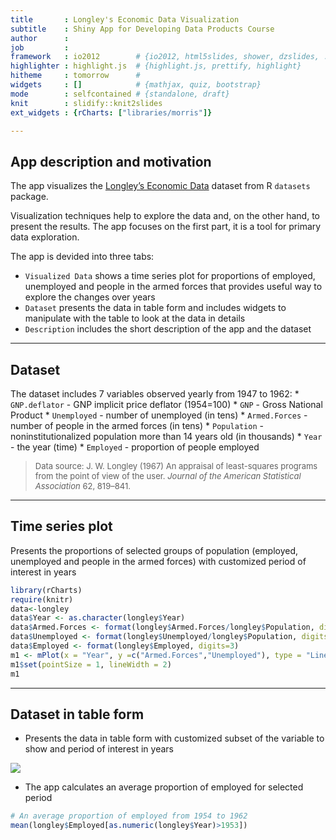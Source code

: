 ```yaml
---
title       : Longley's Economic Data Visualization
subtitle    : Shiny App for Developing Data Products Course
author      : 
job         : 
framework   : io2012        # {io2012, html5slides, shower, dzslides, ...}
highlighter : highlight.js  # {highlight.js, prettify, highlight}
hitheme     : tomorrow      # 
widgets     : []            # {mathjax, quiz, bootstrap}
mode        : selfcontained # {standalone, draft}
knit        : slidify::knit2slides
ext_widgets : {rCharts: ["libraries/morris"]}

--- 
```


## App description and motivation
The app visualizes the [Longley's Economic Data](http://stat.ethz.ch/R-manual/R-devel/library/datasets/html/longley.html) dataset from R `datasets` package. 

Visualization techniques help to explore the data and, on the other hand, to present the results. The app focuses on the first part, it is a tool for primary data exploration.

The app is devided into three tabs:

* `Visualized Data` shows a time series plot for proportions of employed, unemployed and people in the armed forces that provides useful way to explore the changes over years
* `Dataset` presents the data in table form and includes widgets to manipulate with the table to look at the data in details
* `Description` includes the short description of the app and the dataset


--- 

## Dataset

 The dataset includes 7 variables observed yearly from 1947 to 1962:
* `GNP.deflator` - GNP implicit price deflator (1954=100)
* `GNP` - Gross National Product
* `Unemployed` - number of unemployed (in tens)
* `Armed.Forces` - number of people in the armed forces (in tens)
* `Population` - noninstitutionalized population more than 14 years old (in thousands)
* `Year` - the year (time)
* `Employed` - proportion of people employed

<blockquote><font size = -1>Data source: J. W. Longley (1967) An appraisal of least-squares programs from the point of view of the user. <em>Journal of the American Statistical Association</em> 62, 819–841.</font></blockquote>

--- 

## Time series plot 
Presents the proportions of selected groups of population (employed, unemployed and people in the armed forces) with customized period of interest in years
```r
library(rCharts)  
require(knitr)
data<-longley
data$Year <- as.character(longley$Year)
data$Armed.Forces <- format(longley$Armed.Forces/longley$Population, digits=2)
data$Unemployed <- format(longley$Unemployed/longley$Population, digits=2)
data$Employed <- format(longley$Employed, digits=3)
m1 <- mPlot(x = "Year", y =c("Armed.Forces","Unemployed"), type = "Line", data = data)
m1$set(pointSize = 1, lineWidth = 2)
m1
```



---

## Dataset in table form
* Presents the data in table form with customized subset of the variable to show and period of interest in years

<img style="margin:0px auto; display:block" src = "figure/tabs.png">

* The app calculates an average proportion of employed for selected period
```r
# An average proportion of employed from 1954 to 1962
mean(longley$Employed[as.numeric(longley$Year)>1953])
```



